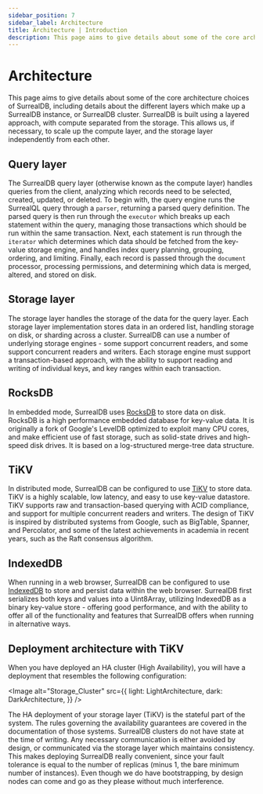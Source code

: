 ```yaml
---
sidebar_position: 7
sidebar_label: Architecture
title: Architecture | Introduction
description: This page aims to give details about some of the core architecture choices of SurrealDB, including details about the different layers which make up a SurrealDB instance, or SurrealDB cluster.
---
```



# Architecture

This page aims to give details about some of the core architecture choices of SurrealDB, including details about the different layers which make up a SurrealDB instance, or SurrealDB cluster. SurrealDB is built using a layered approach, with compute separated from the storage. This allows us, if necessary, to scale up the compute layer, and the storage layer independently from each other.

## Query layer

The SurrealDB query layer (otherwise known as the compute layer) handles queries from the client, analyzing which records need to be selected, created, updated, or deleted. To begin with, the query engine runs the SurrealQL query through a `parser`, returning a parsed query definition. The parsed query is then run through the `executor` which breaks up each statement within the query, managing those transactions which should be run within the same transaction. Next, each statement is run through the `iterator` which determines which data should be fetched from the key-value storage engine, and handles index query planning, grouping, ordering, and limiting. Finally, each record is passed through the `document` processor, processing permissions, and determining which data is merged, altered, and stored on disk.

## Storage layer

The storage layer handles the storage of the data for the query layer. Each storage layer implementation stores data in an ordered list, handling storage on disk, or sharding across a cluster. SurrealDB can use a number of underlying storage engines - some support concurrent readers, and some support concurrent readers and writers. Each storage engine must support a transaction-based approach, with the ability to support reading and writing of individual keys, and key ranges within each transaction.

## RocksDB

In embedded mode, SurrealDB uses [RocksDB](https://rocksdb.org/) to store data on disk. RocksDB is a high performance embedded database for key-value data. It is originally a fork of Google's LevelDB optimized to exploit many CPU cores, and make efficient use of fast storage, such as solid-state drives and high-speed disk drives. It is based on a log-structured merge-tree data structure.

## TiKV

In distributed mode, SurrealDB can be configured to use [TiKV](https://tikv.org/) to store data. TiKV is a highly scalable, low latency, and easy to use key-value datastore. TiKV supports raw and transaction-based querying with ACID compliance, and support for multiple concurrent readers and writers. The design of TiKV is inspired by distributed systems from Google, such as BigTable, Spanner, and Percolator, and some of the latest achievements in academia in recent years, such as the Raft consensus algorithm.

## IndexedDB

When running in a web browser, SurrealDB can be configured to use [IndexedDB](https://web.dev/indexeddb/) to store and persist data within the web browser. SurrealDB first serializes both keys and values into a Uint8Array, utilizing IndexedDB as a binary key-value store - offering good performance, and with the ability to offer all of the functionality and features that SurrealDB offers when running in alternative ways.

## Deployment architecture with TiKV 

When you have deployed an HA cluster (High Availability), you will have a deployment that resembles the following configuration:

<Image
    alt="Storage_Cluster"
    src={{
        light: LightArchitecture,
        dark: DarkArchitecture,
    }}
/>

The HA deployment of your storage layer (TiKV) is the stateful part of the system.
The rules governing the availability guarantees are covered in the documentation of those systems.
SurrealDB clusters do not have state at the time of writing.
Any necessary communication is either avoided by design, or communicated via the storage layer which maintains consistency.
This makes deploying SurrealDB really convenient, since your fault tolerance is equal to the number of replicas (minus 1, the bare minimum number of instances).
Even though we do have bootstrapping, by design nodes can come and go as they please without much interference.
